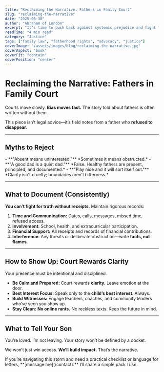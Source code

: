 ```yaml
---
title: "Reclaiming the Narrative: Fathers in Family Court"
slug: "reclaiming-the-narrative"
date: "2025-06-30"
author: "Abraham of London"
excerpt: "It’s time to push back against systemic prejudice and fight for fatherhood."
readTime: "4 min read"
category: "Justice"
tags: ["family law", "fatherhood rights", "advocacy", "justice"]
coverImage: "/assets/images/blog/reclaiming-the-narrative.jpg"
coverAspect: "book"
coverFit: "contain"
coverPosition: "center"
---
```


# Reclaiming the Narrative: Fathers in Family Court

Courts move slowly. **Bias moves fast.** The story told about fathers is often written without them.

This piece isn’t legal advice—it’s field notes from a father who **refused to disappear**.

---

## Myths to Reject

<PullLine subtle>
  - **"Absent means uninterested."** *Sometimes it means obstructed.*
  - **"A good dad is a quiet dad."** *False. Healthy fathers are present, principled, and documented.*
  - **"Play nice and it will sort itself out."** *Clarity isn't cruelty; boundaries aren't bitterness.*
</PullLine>

---

## What to Document (Consistently)

**You can’t fight for truth without receipts.** Maintain rigorous records:

1.  **Time and Communication:** Dates, calls, messages, missed time, refused access.
2.  **Involvement:** School, health, and extracurricular participation.
3.  **Financial Support:** All receipts and records of financial contributions.
4.  **Interference:** Any threats or deliberate obstruction—write **facts, not flames**.

---

## How to Show Up: Court Rewards Clarity

Your presence must be intentional and disciplined.

* **Be Calm and Prepared:** Court rewards **clarity**. Leave emotion at the door.
* **Best Interest Focus:** Speak only to the **child’s best interest**. Always.
* **Build Witnesses:** Engage teachers, coaches, and community leaders who’ve seen you show up.
* **Stay Clean:** **No online rants.** No reckless texts. Keep the future in mind.

---

## What to Tell Your Son

<PullLine>
  You’re loved. I’m not leaving. Your story won’t be defined by a docket.
  
  We won’t just win access. **We’ll build impact.** That’s the narrative.
</PullLine>

<Note tone="call-to-action" title="Practical Support">
  If you’re navigating this storm and need a practical checklist or language for letters, **[message me](/contact).** I’ll share a simple pack I use.
</Note>